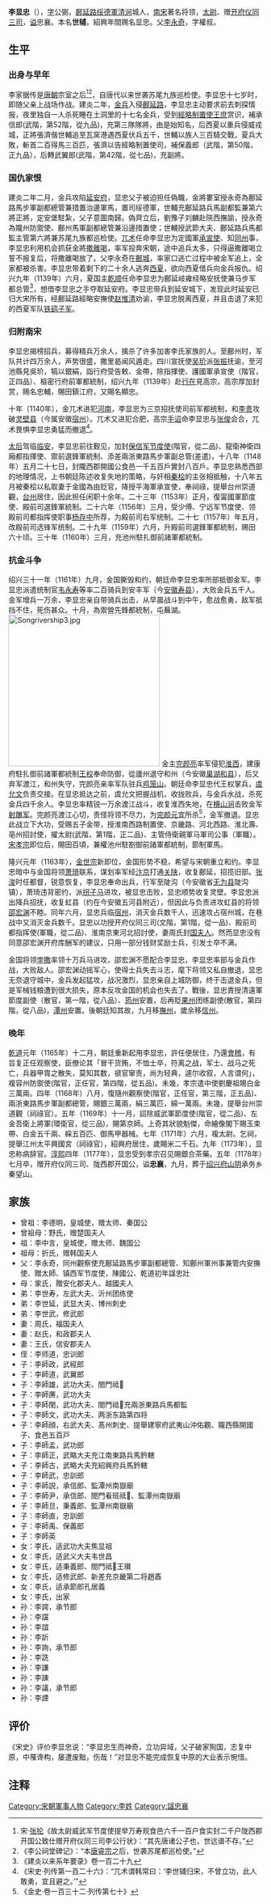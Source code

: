 {{otheruses|other=被赐姓的[[明朝|明朝]][[女真族|女真族]]首领|釋加奴}}{{Infobox Biography
| subject_name   = 李顯忠
| image_name     = 
| image_size     = 
| image_caption  = 
| date_of_birth  = 1109年
| place_of_birth = [[北宋|北宋]]
| date_of_death  = 1177年
| place_of_death = [[南宋|南宋]]
| occupation     = 南宋將領
}}

'''李显忠'''（{{bd|1109年||1177年|catIdx=L李}}），[[表字|字]]公弼，[[鄜延路|鄜延路]][[绥德軍|绥德軍]][[清涧|清涧]]城人，[[南宋|南宋]]著名将领，[[太尉|太尉]]、赠[[开府仪同三司|开府仪同三司]]，[[谥号|谥]]忠襄。本名'''世辅'''，紹興年間赐名显忠。父[[李永奇|李永奇]]，字權叔。
==生平==
===出身与早年===
李家据传是[[唐朝|唐朝]]宗室之后<ref>宋·[[张抡|张抡]]《故太尉威武军节度使提举万寿观食邑六千一百户食实封二千户陇西郡开国公致仕赠开府仪同三司李公行状》：“其先唐诸公子也，世远谱不存。”</ref><ref>《李公祠堂碑记》：“本[[唐睿宗|唐睿宗]]之后，世袭苏尾都巡检使。”</ref>，自唐代以来世袭苏尾九族巡检使。李显忠十七岁时，即随父亲上战场作战。建炎二年，[[金朝|金兵]]入侵[[鄜延路|鄜延路]]，李显忠主动要求前去刺探情报，夜里独自一人杀死睡在土洞里的十七名金兵，受到[[经略安撫使|經略制置使]][[王庶|王庶]]赏识，補承信郎(武階，第52階，從九品)，充第三隊隊將，由是始知名，后西夏以重兵侵威戎城，正將張濟偕世輔追至瓦窯港遇西夏伏兵五千，世輔以族人三百騎交戰，夏兵大敗，斬首二百得馬三百匹，張濟以告經略制置使司，補保義郎（武階，第50階，正九品），后轉武翼郎(武階，第42階，從七品)，充副將。

===国仇家恨===
建炎二年二月，金兵攻陷[[延安府|延安府]]，显忠父子被迫担任偽職，金將婁室授永奇為鄜延路馬步軍副都總管兼措置治邊軍馬，置司绥德軍，世輔充鄜延路兵馬副都監兼第六將正將，定安堡駐紮，父子意圖南歸。偽齊立后，劉豫子刘麟赴陝西撫諭，授永奇為隴州防禦使、鄜州馬軍副都總管兼沿邊措置使；世輔授武節大夫、鄜延路兵馬都監主管第六將兼苏尾九族都巡检使。[[兀术|兀术]]任命李显忠为定國軍[[承宣使|承宣使]]、知[[同州|同州]]事，李显忠利用机会抓获金將[[撒離喝|撒離喝]]，率军投奔宋朝，途中追兵太多，只得逼撒離喝立誓不报复后，将撒離喝放了。父李永奇在[[鄜城郡|鄜城]]，率家口逃亡过程中被金军追上，全家都被杀害。李显忠带着剩下的二十余人逃奔[[西夏|西夏]]，欲向西夏借兵向金兵报仇。绍兴九年（1139年）六月，夏国主[[夏崇宗|乾顺]]任命李显忠为鄜延岐雍经略安抚使兼马步军都总管<ref>《建炎以来系年要录》卷一百二十九</ref>，想借李显忠之手夺取延安府。李显忠带兵到延安城下，发现此时延安已归大宋所有，经鄜延路經略安撫使[[赵惟清|赵惟清]]劝谕，李显忠脱离西夏，并且击退了来犯的西夏军队[[铁鹞子军|铁鹞子军]]。

===归附南宋===
李显忠揭榜招兵，募得精兵万余人，擒杀了许多加害李氏家族的人。至鄜州时，军队共计四万余人，声势很盛，撒里曷闻风遁走。四川宣抚使[[吴玠|吴玠]]派[[张振|张振]]抚谕，至河池縣見吳玠，犒以銀絹，詣行府受告敕、金帶，除指揮使、護國軍承宣使（階官，正四品）、樞密行府前軍都統制，绍兴九年（1139年）赴[[臨安府|行在]]見高宗，高宗厚加封赏，赐名忠輔，賜田鎮江府，又賜名顯忠。

十年（1140年），金兀术进犯[[河南|河南]]，李显忠为三京招抚使司前军都统制，和[[李贵|李贵]]攻破[[灵壁县|灵壁县]]（今属安徽[[宿州|宿州]]）。兀术又进犯合肥，高宗[[手诏|手诏]]命李显忠与[[张俊|张俊]]会合，兀术畏惧李显忠勇猛而撤退<ref>《宋史·列传第一百二十六》：“兀术谓韩常曰：‘李世辅归宋，不曾立功，此人敢勇，宜且避之。’”</ref>。

[[韋賢妃_(宋徽宗)|太后]]驾临[[临安|临安]]，李显忠前往觐见，加封[[保信军|保信军]][[节度使|节度使]](階官，從二品)、龍衛神衛四廂都指揮使、禦前選鋒軍統制、添差兩浙東路馬步軍副总管(差遣)，十八年（1148年）五月二十七日，封隴西郡開國公食邑一千五百戶實封八百戶。李显忠熟悉西部的地理情况，上书朝廷陈述收复失地的策略，与奸相[[秦桧|秦桧]]的主张相抵触，十八年五月被秦桧以私取妻于金國為由贬官，降授平海軍承宣使，奉祠祿，提舉台州崇道觀，[[台州|台州]]居住，因此担任闲职十余年。二十三年（1153年）正月，復甯國軍節度使、殿前司選鋒軍統制。二十六年（1156年）三月，受少傅、宁远军节度使、领殿前司都指挥使职事[[杨存中|杨存中]]所荐，为殿前司右军统制。二十七（1157年）年五月，改殿前司选锋军统制。二十九年（1159年）六月，升殿前司選鋒軍都統制，赐田六十顷。三十年（1160年）三月，充池州駐扎御前諸軍都統制。

===抗金斗争===
绍兴三十一年（1161年）九月，金国撕毁和约，朝廷命李显忠率所部抵御金军。李显忠派遣统制官[[韦永寿|韦永寿]]等率二百骑兵到安丰军（今[[安徽|安徽]][[寿县|寿县]]），大败金兵五千人。金军增兵一万余，李显忠亲自带骑兵出击，从早晨战斗到中午，愈战愈勇，敌军抵挡不住，死伤甚众。十月，為禦營先鋒都統制，屯蕪湖。
[[File:Songrivership3.jpg|300px]]
金主[[完颜亮|完颜亮]]率军侵犯[[淮南西路|淮西]]，建康府駐扎御前諸軍都統制[[王权|王权]]奉命防御，從廬州退守和州（今安徽[[巢湖|巢湖]][[和县|和县]]），后又弃军渡江，和州失守，完颜亮亲率军队驻兵[[鸡笼山|鸡笼山]]。朝廷命李显忠代王权掌兵，[[虞允文|虞允文]]负责交接。在显忠抵达之前，虞允文把握战机，收拢败兵，与金兵水战，杀死金兵四千余人。李显忠率精锐一万余渡江战斗，收复淮西失地，在[[横山涧|横山涧]]击败金军[[射雕军|射雕军]]。完颜亮渡江心切，责怪将领不尽力，为[[完颜元宜|完颜元宜]]所杀<ref>《金史·卷一百三十二·列传第七十》</ref>，金军撤退。显忠此战立下大功，受赐五子金带，授淮南西路制置使、京畿路、河北西路、淮北壽、亳州招討使，擢太尉(武階，第1階，正二品)、主管侍衛親軍马軍司公事（軍職）。[[宋孝宗|宋孝宗]]即位后，賜田百頃，兼權池州駐劄御前諸軍都統制，節制軍馬。

隆兴元年（1163年），[[金世宗|金世宗]]新即位，金国形势不稳，希望与宋朝重立和约。李显忠暗中与金国将领[[萧琦|萧琦]]联系，谋划率军经[[汴京|汴京]]打通[[关陕|关陕]]，收复鄜延，招揽旧部。[[张浚|张浚]]时任都督，锐意恢复，李显忠奉命出兵，行军至陡沟（今安徽省[[无为县|无为县]]陡沟镇），萧琦违背密约，派[[拐子马|拐子马]]进攻，被显忠击败，显忠顺势收复灵壁。李显忠派出降兵招抚，收复虹县（约在今安徽五河县附近），但因此与负责进攻虹县的将领[[邵宏渊|邵宏渊]]不睦。同年六月，显忠兵临[[宿州|宿州]]，消灭金兵数千人，迅速攻占宿州城，在巷战中又消灭金兵数千。显忠以功授开府仪同三司(文階，第1階，從一品)、殿前司都指挥使(軍職，從二品)、淮南京東河北招討使，妻周氏封[[国夫人|国夫人]]。然而显忠没有同意邵宏渊开府库酬军的建议，只用一部分钱财奖励士兵，引发士卒不满。

金国将领[[孛撒|孛撒]]率领十万兵马进攻，邵宏渊不愿配合李显忠，李显忠率部与金兵作战，大败敌人。邵宏渊动摇军心，使得士兵失去斗志，麾下将领又私自撤退，显忠无奈退守城中，金兵发起猛攻，战况激烈，显忠亲自上城防御，终于击退金兵，但是军械钱粮遭到很大损失，原本反攻金国的机会也失去了。戰後，显忠責授清遠軍節度副使（散官，第一階，從八品）、[[筠州_(唐朝)|筠州]]安置，后再貶[[果州|果州]]团练副使(散官，第四階，從八品)，[[潭州_(隋朝)|潭州]]安置。後朝廷知其故，九月移[[撫州|撫州]]，歲余移[[信州_(江西)|信州]]。

===晚年===
[[乾道_(南宋)|乾道]]元年（1165年）十二月，朝廷重新起用李显忠，許任便居住，乃還[[绍兴府|會稽]]，有旨复正任观察使，臣僚论其「冒干货贿，不恤士卒，符离之战，军士、战马之死亡，兵器甲胄之散失，莫知其数，禠官窜责，尚为轻典，遽尔收叙，人言谓何」，複容州防禦使(階官，正任官，第四階，從五品)。未幾，孝宗遣中使劉慶祖賜白金三萬兩。四年（1168年）八月，復隨州觀察使(階官，正任官，第三階，正五品)、兩浙東路馬步軍副都總管，賜銀三萬兩，絹三萬匹，綿一萬兩。未幾，提舉台州崇道觀（祠祿官）。五年（1169年）十一月，詔除威武軍節度使(階官，從二品)、左金吾衛上將軍(環衛官，從三品)，賜第京師。上奇其狀貌魁傑，命繪像閣下賜玉束帶、白金五千兩、綵五百匹、御馬甲器械。七年（1171年）六月，複太尉。乞祠，提舉江州太平興國宮（祠祿官），紹興府居住，歲賜米二千石。九年（1173年），显忠称病辞官。[[淳熙|淳熙]]四年（1177年），显忠受到孝宗召见賜銀合茶藥。五年（1178年）七月卒，赠开府仪同三司、陇西郡开国公，谥'''忠襄'''，九月，葬于[[绍兴府|绍兴府]][[山阴县_(浙江省)|山阴]]承务乡秦望山。

==家族==
*曾祖：李德明，皇城使，赠太师、秦国公
*曾祖母：野氏，赠楚国夫人
*祖：李中言，皇城使，赠太师、魏国公
*祖母：折氏，赠韩国夫人
*父：李永奇，同州觀察使充鄜延路馬步軍副都總管、知鄜州軍州事兼管内安撫使、贈太師、镇西军节度使，陳國公、乾道初年諡忠壯
*母：䝉氏，贈安化郡夫人、越國夫人
*弟：李世寿，左武大夫、沂州团练使
*弟：李世延，武显大夫、博州刺史
*弟：李世武，修武郎
*妻：周氏，福国夫人
*妻：赵氏，和政郡夫人
*妻：王氏，信安郡夫人
*侄：李师道，忠训郎
*子：李師政，武經郎
*子：李師道，武翼郎
*子：李師雄，武功大夫、閤門祗𠉀
*子：李師㢘，武功大夫
*子：李師閔，武功大夫、閤門祗𠉀充兩浙東路兵馬都監
*子：李師文，武功大夫、两浙东路第四将
*子：李師顔，右武大夫、髙州刺史、提舉建寧府武夷山沖佑觀、隴西縣開國子、食邑五百戸
*子：李師孟，武功郎
*子：李師正，武略大夫充江南東路兵馬鈐轄
*子：李師古，武略大夫充紹興府兵馬鈐轄
*子：李師武，忠訓郎
*子：李師説，承信郎、監潭州南嶽廟
*子：李師尹，承信郎、閤門㸔班祗𠉀、監潭州南嶽廟
*子：李師旦，秉義郎、監潭州南嶽廟
*子：李師直，忠訓郎
*子：李師禹、保義郎
*子：李師英
*女：李氏，适武功大夫焦显祖
*女：李氏，适武义大夫韦世昌
*女：李氏，适秉義郎、閤門祗𠉀王瓉
*女：李氏，适修武郎、新差充京畿第二将趙鼒
*女：李氏，适承節郎孔居義
*女：李氏，出家
*孙：李諤，承节郎
*孙：李讜
*孙：李誼
*孙：李訢
*孙：李詢，承节郎
*孙：李詵
*孙：李謙
*孙：李諫
*孙：李議，承节郎
*孙：李諲

==评价==
《宋史》评价李显忠说：“李显忠生而神奇，立功异域，父子破家狥国，志复中原，中罹谗构，屡遭废黜，伤哉！”对显忠不能完成恢复中原的大业表示惋惜。

==注释==
{{reflist}}

[[Category:宋朝軍事人物|Category:宋朝軍事人物]]
[[Category:李姓|Category:李姓]]
[[Category:諡忠襄|Category:諡忠襄]]